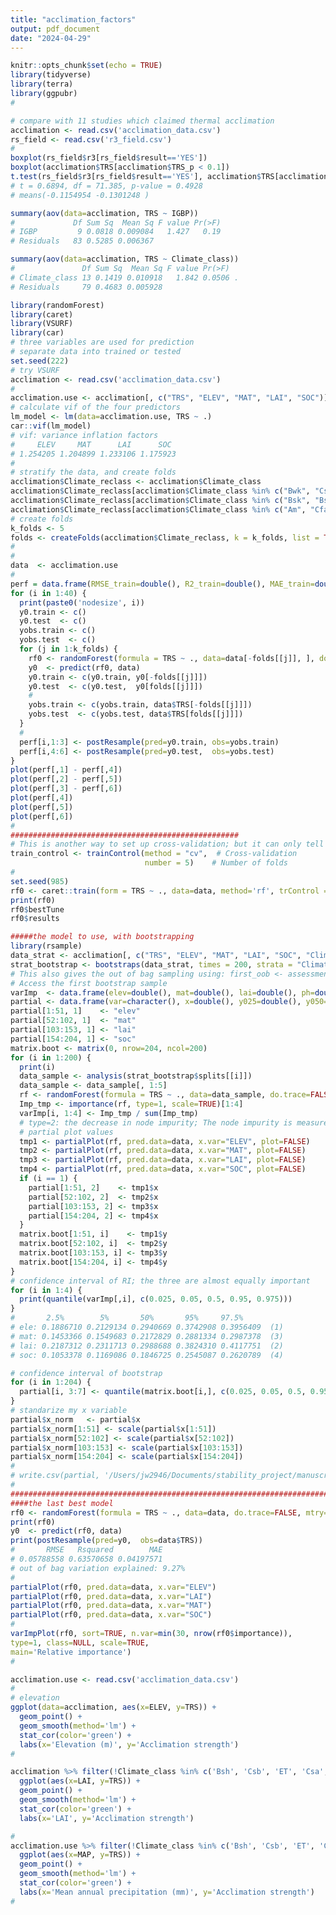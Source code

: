 ```yaml
---
title: "acclimation_factors"
output: pdf_document
date: "2024-04-29"
---
```


```r
knitr::opts_chunk$set(echo = TRUE)
library(tidyverse)
library(terra)
library(ggpubr)
#
```


```r
# compare with 11 studies which claimed thermal acclimation
acclimation <- read.csv('acclimation_data.csv')
rs_field <- read.csv('r3_field.csv')
#
boxplot(rs_field$r3[rs_field$result=='YES'])
boxplot(acclimation$TRS[acclimation$TRS_p < 0.1])
t.test(rs_field$r3[rs_field$result=='YES'], acclimation$TRS[acclimation$TRS_p < 0.1])
# t = 0.6894, df = 71.385, p-value = 0.4928
# means(-0.1154954 -0.1301248 )

summary(aov(data=acclimation, TRS ~ IGBP))
#             Df Sum Sq  Mean Sq F value Pr(>F)
# IGBP         9 0.0818 0.009084   1.427   0.19
# Residuals   83 0.5285 0.006367 

summary(aov(data=acclimation, TRS ~ Climate_class))
#               Df Sum Sq  Mean Sq F value Pr(>F)  
# Climate_class 13 0.1419 0.010918   1.842 0.0506 .
# Residuals     79 0.4683 0.005928 

```


```r
library(randomForest)
library(caret)
library(VSURF)
library(car)
# three variables are used for prediction
# separate data into trained or tested
set.seed(222)
# try VSURF
acclimation <- read.csv('acclimation_data.csv')
# 
acclimation.use <- acclimation[, c("TRS", "ELEV", "MAT", "LAI", "SOC")]
# calculate vif of the four predictors
lm_model <- lm(data=acclimation.use, TRS ~ .)
car::vif(lm_model)
# vif: variance inflation factors
#     ELEV     MAT      LAI      SOC 
# 1.254205 1.204899 1.233106 1.175923
#
# stratify the data, and create folds
acclimation$Climate_reclass <- acclimation$Climate_class
acclimation$Climate_reclass[acclimation$Climate_class %in% c("Bwk", "Csa")] <- 'arid_hot_med'
acclimation$Climate_reclass[acclimation$Climate_class %in% c("Bsk", "Bsh", "Csb")] <- 'semi_arid_warm_med'
acclimation$Climate_reclass[acclimation$Climate_class %in% c("Am", "Cfa", "Cfb", "Dfa", "Dfb", "Dfc", "Dfd", "Dwc")] <- 'humid'
# create folds
k_folds <- 5
folds <- createFolds(acclimation$Climate_reclass, k = k_folds, list = TRUE, returnTrain = FALSE)
#
#
data  <- acclimation.use
# 
perf = data.frame(RMSE_train=double(), R2_train=double(), MAE_train=double(), RMSE_test=double(), R2_test=double(), MAE_test=double())
for (i in 1:40) {
  print(paste0('nodesize', i))
  y0.train <- c()
  y0.test  <- c()
  yobs.train <- c()
  yobs.test  <- c()
  for (j in 1:k_folds) {
    rf0 <- randomForest(formula = TRS ~ ., data=data[-folds[[j]], ], do.trace=FALSE, mtry=1, nodesize=i, ntree=500)
    y0  <- predict(rf0, data)    
    y0.train <- c(y0.train, y0[-folds[[j]]])
    y0.test  <- c(y0.test,  y0[folds[[j]]])
    #
    yobs.train <- c(yobs.train, data$TRS[-folds[[j]]])
    yobs.test  <- c(yobs.test, data$TRS[folds[[j]]])
  }
  #
  perf[i,1:3] <- postResample(pred=y0.train, obs=yobs.train)
  perf[i,4:6] <- postResample(pred=y0.test,  obs=yobs.test)
}
plot(perf[,1] - perf[,4])
plot(perf[,2] - perf[,5])
plot(perf[,3] - perf[,6])
plot(perf[,4])
plot(perf[,5])
plot(perf[,6])
#
################################################### 
# This is another way to set up cross-validation; but it can only tell the proper mtry. 
train_control <- trainControl(method = "cv",  # Cross-validation
                              number = 5)    # Number of folds
#
set.seed(985)
rf0 <- caret::train(form = TRS ~ ., data=data, method='rf', trControl = train_control, tuneLength = 5)
print(rf0)
rf0$bestTune
rf0$results

#####the model to use, with bootstrapping
library(rsample)
data_strat <- acclimation[, c("TRS", "ELEV", "MAT", "LAI", "SOC", "Climate_reclass")]
strat_bootstrap <- bootstraps(data_strat, times = 200, strata = "Climate_reclass")
# This also gives the out of bag sampling using: first_oob <- assessment(strat_bootstrap$splits[[1]])
# Access the first bootstrap sample
varImp  <- data.frame(elev=double(), mat=double(), lai=double(), ph=double())
partial <- data.frame(var=character(), x=double(), y025=double(), y050=double(), y=double(), y950=double(), y975=double())
partial[1:51, 1]    <- "elev"
partial[52:102, 1]  <- "mat"
partial[103:153, 1] <- "lai"
partial[154:204, 1] <- "soc"
matrix.boot <- matrix(0, nrow=204, ncol=200)
for (i in 1:200) {
  print(i)
  data_sample <- analysis(strat_bootstrap$splits[[i]])
  data_sample <- data_sample[, 1:5]
  rf <- randomForest(formula = TRS ~ ., data=data_sample, do.trace=FALSE, mtry=1, nodesize=24, ntree=500, importance=TRUE)   # I have to add importance=TRUE here, to get type 1 RI values!
  Imp_tmp <- importance(rf, type=1, scale=TRUE)[1:4]
  varImp[i, 1:4] <- Imp_tmp / sum(Imp_tmp)
  # type=2: the decrease in node impurity; The node impurity is measured by the Gini index; May have some problems. so I use type I: permutation-based MSE reduction. 
  # partial plot values
  tmp1 <- partialPlot(rf, pred.data=data, x.var="ELEV", plot=FALSE)
  tmp2 <- partialPlot(rf, pred.data=data, x.var="MAT", plot=FALSE)
  tmp3 <- partialPlot(rf, pred.data=data, x.var="LAI", plot=FALSE)
  tmp4 <- partialPlot(rf, pred.data=data, x.var="SOC", plot=FALSE)
  if (i == 1) {
    partial[1:51, 2]    <- tmp1$x
    partial[52:102, 2]  <- tmp2$x
    partial[103:153, 2] <- tmp3$x
    partial[154:204, 2] <- tmp4$x
  }
  matrix.boot[1:51, i]    <- tmp1$y
  matrix.boot[52:102, i]  <- tmp2$y
  matrix.boot[103:153, i] <- tmp3$y
  matrix.boot[154:204, i] <- tmp4$y
}
# confidence interval of RI; the three are almost equally important
for (i in 1:4) {
  print(quantile(varImp[,i], c(0.025, 0.05, 0.5, 0.95, 0.975)))
}
#       2.5%        5%       50%       95%     97.5% 
# ele: 0.1886710 0.2129134 0.2940669 0.3742908 0.3956409  (1)
# mat: 0.1453366 0.1549683 0.2172829 0.2881334 0.2987378  (3)
# lai: 0.2187312 0.2311713 0.2988688 0.3824310 0.4117751  (2) 
# soc: 0.1053378 0.1169086 0.1846725 0.2545087 0.2620789  (4)

# confidence interval of bootstrap
for (i in 1:204) {
  partial[i, 3:7] <- quantile(matrix.boot[i,], c(0.025, 0.05, 0.5, 0.95, 0.975))
}
# standarize my x variable
partial$x_norm   <- partial$x
partial$x_norm[1:51] <- scale(partial$x[1:51])
partial$x_norm[52:102] <- scale(partial$x[52:102])
partial$x_norm[103:153] <- scale(partial$x[103:153])
partial$x_norm[154:204] <- scale(partial$x[154:204])
#
# write.csv(partial, '/Users/jw2946/Documents/stability_project/manuscripts/plot/partial_plot.csv', row.names = F)
#
#################################################################################################
####the last best model
rf0 <- randomForest(formula = TRS ~ ., data=data, do.trace=FALSE, mtry=1, nodesize=24, ntree=500, importance=TRUE)
print(rf0)
y0  <- predict(rf0, data) 
print(postResample(pred=y0,  obs=data$TRS))
#       RMSE   Rsquared        MAE 
# 0.05788558 0.63570658 0.04197571
# out of bag variation explained: 9.27% 
#
partialPlot(rf0, pred.data=data, x.var="ELEV")
partialPlot(rf0, pred.data=data, x.var="LAI")
partialPlot(rf0, pred.data=data, x.var="MAT")
partialPlot(rf0, pred.data=data, x.var="SOC")
#
varImpPlot(rf0, sort=TRUE, n.var=min(30, nrow(rf0$importance)),
type=1, class=NULL, scale=TRUE,
main='Relative importance')
#

```


```r
acclimation.use <- read.csv('acclimation_data.csv')
#
# elevation
ggplot(data=acclimation, aes(x=ELEV, y=TRS)) +
  geom_point() +
  geom_smooth(method='lm') +
  stat_cor(color='green') + 
  labs(x='Elevation (m)', y='Acclimation strength')
#

acclimation %>% filter(!Climate_class %in% c('Bsh', 'Csb', 'ET', 'Csa', 'Bwk', 'Bsk')) %>%
  ggplot(aes(x=LAI, y=TRS)) +
  geom_point() +
  geom_smooth(method='lm') +
  stat_cor(color='green') + 
  labs(x='LAI', y='Acclimation strength')

#
acclimation.use %>% filter(!Climate_class %in% c('Bsh', 'Csb', 'ET', 'Csa', 'Bwk', 'Bsk')) %>%     # , 'Am'
  ggplot(aes(x=MAP, y=TRS)) +
  geom_point() +
  geom_smooth(method='lm') +
  stat_cor(color='green') + 
  labs(x='Mean annual precipitation (mm)', y='Acclimation strength')
#

```

